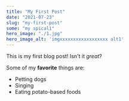 ```yaml
---
title: "My First Post"
date: "2021-07-23"
slug: "my-first-post"
some: "my spical1"
hero_image: "./1.jpg"
hero_image_alt: 'imgxxxxxxxxxxxxxxxxxx alt1'
---
```


This is my first blog post! Isn't it *great*?

Some of my **favorite** things are:

* Petting dogs
* Singing
* Eating potato-based foods